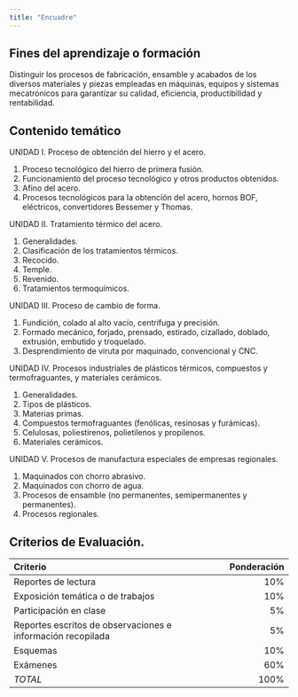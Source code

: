 ```yaml
---
title: "Encuadre"
---
```


## Fines del aprendizaje o formación

Distinguir los procesos de fabricación, ensamble y acabados de los diversos materiales y piezas empleadas en máquinas, equipos y sistemas mecatrónicos para garantizar su calidad, eficiencia, productibilidad y rentabilidad.

## Contenido temático

UNIDAD I. Proceso de obtención del hierro y el acero.

1. Proceso tecnológico del hierro de primera fusión.
2. Funcionamiento del proceso tecnológico y otros productos obtenidos.
3. Afino del acero.
4. Procesos tecnológicos para la obtención del acero, hornos BOF, eléctricos, convertidores Bessemer y Thomas.

UNIDAD II. Tratamiento térmico del acero.

1. Generalidades.
2. Clasificación de los tratamientos térmicos.
3. Recocido.
4. Temple.
5. Revenido.
6. Tratamientos termoquímicos.

UNIDAD III. Proceso de cambio de forma.

1. Fundición, colado al alto vacío, centrífuga y precisión.
2. Formado mecánico, forjado, prensado, estirado, cizallado, doblado, extrusión, embutido y troquelado.
3. Desprendimiento de viruta por maquinado, convencional y CNC.

UNIDAD IV. Procesos industriales de plásticos térmicos, compuestos y termofraguantes, y materiales cerámicos.

1. Generalidades.
2. Tipos de plásticos.
3. Materias primas.
4. Compuestos termofraguantes (fenólicas, resinosas y furámicas).
5. Celulosas, poliestirenos, polietilenos y propilenos.
6. Materiales cerámicos.

UNIDAD V. Procesos de manufactura especiales de empresas regionales.

1. Maquinados con chorro abrasivo.
2. Maquinados con chorro de agua.
3. Procesos de ensamble (no permanentes, semipermanentes y permanentes).
4. Procesos regionales.

## Criterios de Evaluación.

Criterio | Ponderación
:---|---:
Reportes de lectura | 10%
Exposición temática o de trabajos | 10%
Participación en clase | 5%
Reportes escritos de observaciones e información recopilada | 5%
Esquemas | 10%
Exámenes | 60%
_TOTAL_ | 100%
